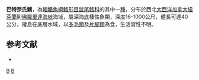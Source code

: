 {{Speciesbox
| taxon = Nezumia bairdii
| image = Nezumia bairdii.jpg
| status = NE
| status_system = iucn3.1
| trend = unknow
| binomial_authority = [[Goode|Goode]] & [[Bean|Bean]], 1877
| synonyms = *''Macrurus bairdii '',Goode & Bean, 1877 
*''Coryphaenoides bairdii '',Goode & Bean, 1877 
}}
'''巴特奈氏鱈'''，為[[輻鰭魚綱|輻鰭魚綱]][[鱈形目|鱈形目]][[鼠尾鱈科|鼠尾鱈科]]的其中一[[種|種]]，分布於西北[[大西洋|大西洋]][[加拿大|加拿大]][[紐芬蘭|紐芬蘭]]到[[佛羅里達海峽|佛羅里達海峽]]海域，屬深海底棲性魚類，深度16-1000公尺，體長可達40公分，棲息在底層水域，以[[多毛類|多毛類]]及[[片腳類|片腳類]]為食，生活習性不明。

==参考文献==
*{{FishBase_species|genus=Nezumia|species=bairdii|year=2015|month=12}}

{{taxonbar}}
[[Category:_1877年描述的鱼类|B]]
[[Category:奈氏鱈屬|B]]